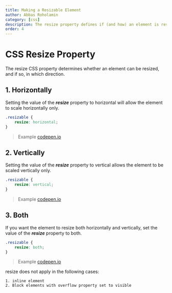 ```yaml
---
title: Making a Resizable Element
author: Abbas Roholamin
category: [css]
description: The resize property defines if (and how) an element is resizable by the user.
order: 4
---
```


# CSS Resize Property

The resize CSS property determines whether an element can be resized, and if so, in which direction.

## 1. Horizontally

Setting the value of the **_resize_** property to horizontal will allow the element to scale horizontally only.

```css:style.css
.resizable {
	resize: horizontal;
}
```

> Example [codepen.io](https://codepen.io/abbas-roholamin/pen/QWVgbjy)

## 2. Vertically

Setting the value of the **_resize_** property to vertical allows the element to be scaled vertically only.

```css:style.css
.resizable {
	resize: vertical;
}
```

> Example [codepen.io](https://codepen.io/abbas-roholamin/pen/eYLRNvG?editors=1100)

## 3. Both

If you want the element to resize both horizontally and vertically, set the value of the **_resize_** property to both.

```css:style.css
.resizable {
	resize: both;
}
```

> Example [codepen.io](https://codepen.io/abbas-roholamin/pen/gOdRpKp)

<Tips>
  resize does not apply in the following cases:

    1. inline element
    2. Block elements with overflow property set to visible

</Tips>

<Author
  name="Abbas Roholamin"
  headline="Web Designer & Developer"
  image="https://i.ibb.co/h1ppgNp/photo-2023-02-28-14-46-31.jpg"
  link="https://twitter.com/abbas_roholamin"
/>
